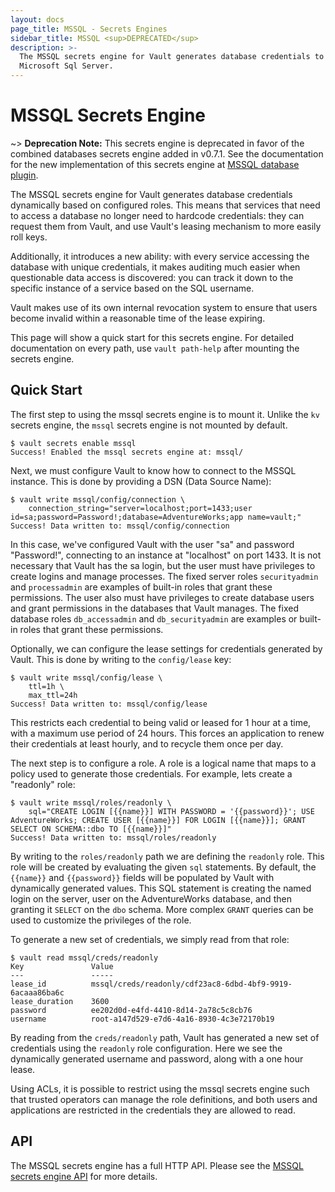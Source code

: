 ```yaml
---
layout: docs
page_title: MSSQL - Secrets Engines
sidebar_title: MSSQL <sup>DEPRECATED</sup>
description: >-
  The MSSQL secrets engine for Vault generates database credentials to access
  Microsoft Sql Server.
---
```


# MSSQL Secrets Engine

~> **Deprecation Note:** This secrets engine is deprecated in favor of the
combined databases secrets engine added in v0.7.1. See the documentation for
the new implementation of this secrets engine at
[MSSQL database plugin](/docs/secrets/databases/mssql).

The MSSQL secrets engine for Vault generates database credentials
dynamically based on configured roles. This means that services that need
to access a database no longer need to hardcode credentials: they can request
them from Vault, and use Vault's leasing mechanism to more easily roll keys.

Additionally, it introduces a new ability: with every service accessing
the database with unique credentials, it makes auditing much easier when
questionable data access is discovered: you can track it down to the specific
instance of a service based on the SQL username.

Vault makes use of its own internal revocation system to ensure that users
become invalid within a reasonable time of the lease expiring.

This page will show a quick start for this secrets engine. For detailed documentation
on every path, use `vault path-help` after mounting the secrets engine.

## Quick Start

The first step to using the mssql secrets engine is to mount it. Unlike the `kv`
secrets engine, the `mssql` secrets engine is not mounted by default.

```
$ vault secrets enable mssql
Success! Enabled the mssql secrets engine at: mssql/
```

Next, we must configure Vault to know how to connect to the MSSQL
instance. This is done by providing a DSN (Data Source Name):

```
$ vault write mssql/config/connection \
    connection_string="server=localhost;port=1433;user id=sa;password=Password!;database=AdventureWorks;app name=vault;"
Success! Data written to: mssql/config/connection
```

In this case, we've configured Vault with the user "sa" and password "Password!",
connecting to an instance at "localhost" on port 1433. It is not necessary
that Vault has the sa login, but the user must have privileges to create
logins and manage processes. The fixed server roles `securityadmin` and
`processadmin` are examples of built-in roles that grant these permissions. The
user also must have privileges to create database users and grant permissions in
the databases that Vault manages. The fixed database roles `db_accessadmin` and
`db_securityadmin` are examples or built-in roles that grant these permissions.

Optionally, we can configure the lease settings for credentials generated
by Vault. This is done by writing to the `config/lease` key:

```
$ vault write mssql/config/lease \
    ttl=1h \
    max_ttl=24h
Success! Data written to: mssql/config/lease
```

This restricts each credential to being valid or leased for 1 hour
at a time, with a maximum use period of 24 hours. This forces an
application to renew their credentials at least hourly, and to recycle
them once per day.

The next step is to configure a role. A role is a logical name that maps
to a policy used to generate those credentials. For example, lets create
a "readonly" role:

```
$ vault write mssql/roles/readonly \
    sql="CREATE LOGIN [{{name}}] WITH PASSWORD = '{{password}}'; USE AdventureWorks; CREATE USER [{{name}}] FOR LOGIN [{{name}}]; GRANT SELECT ON SCHEMA::dbo TO [{{name}}]"
Success! Data written to: mssql/roles/readonly
```

By writing to the `roles/readonly` path we are defining the `readonly` role.
This role will be created by evaluating the given `sql` statements. By
default, the `{{name}}` and `{{password}}` fields will be populated by
Vault with dynamically generated values. This SQL statement is creating
the named login on the server, user on the AdventureWorks database, and
then granting it `SELECT` on the `dbo` schema. More complex `GRANT` queries
can be used to customize the privileges of the role.

To generate a new set of credentials, we simply read from that role:

```
$ vault read mssql/creds/readonly
Key               Value
---               -----
lease_id          mssql/creds/readonly/cdf23ac8-6dbd-4bf9-9919-6acaaa86ba6c
lease_duration    3600
password          ee202d0d-e4fd-4410-8d14-2a78c5c8cb76
username          root-a147d529-e7d6-4a16-8930-4c3e72170b19
```

By reading from the `creds/readonly` path, Vault has generated a new
set of credentials using the `readonly` role configuration. Here we
see the dynamically generated username and password, along with a one
hour lease.

Using ACLs, it is possible to restrict using the mssql secrets engine such
that trusted operators can manage the role definitions, and both
users and applications are restricted in the credentials they are
allowed to read.

## API

The MSSQL secrets engine has a full HTTP API. Please see the
[MSSQL secrets engine API](/api/secret/mssql) for more
details.
